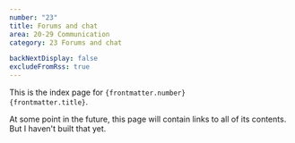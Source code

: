 ```yaml
---
number: "23"
title: Forums and chat
area: 20-29 Communication
category: 23 Forums and chat

backNextDisplay: false
excludeFromRss: true
---
```


This is the index page for <code>{frontmatter.number} {frontmatter.title}</code>.

At some point in the future, this page will contain links to all of its contents. But I haven't built that yet.
